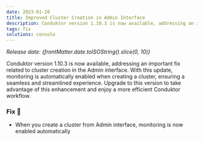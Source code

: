 ```yaml
---
date: 2023-01-20
title: Improved Cluster Creation in Admin Interface
description: Conduktor version 1.10.3 is now available, addressing an important fix related to cluster creation in the Admin interface.
tags: fix
solutions: console
---
```


*Release date: {frontMatter.date.toISOString().slice(0, 10)}*

Conduktor version 1.10.3 is now available, addressing an important fix related to cluster creation in the Admin interface. With this update, monitoring is automatically enabled when creating a cluster, ensuring a seamless and streamlined experience. Upgrade to this version to take advantage of this enhancement and enjoy a more efficient Conduktor workflow.

### Fix 🔨

- When you create a cluster from Admin interface, monitoring is now enabled automatically
